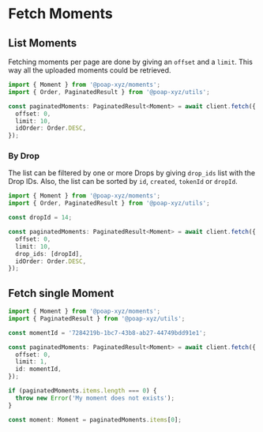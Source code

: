 # Fetch Moments

## List Moments

Fetching moments per page are done by giving an `offset` and a `limit`. This way
all the uploaded moments could be retrieved.

```typescript
import { Moment } from '@poap-xyz/moments';
import { Order, PaginatedResult } from '@poap-xyz/utils';

const paginatedMoments: PaginatedResult<Moment> = await client.fetch({
  offset: 0,
  limit: 10,
  idOrder: Order.DESC,
});
```

### By Drop

The list can be filtered by one or more Drops by giving `drop_ids` list with the
Drop IDs. Also, the list can be sorted by `id`, `created`, `tokenId` or `dropId`.

```typescript
import { Moment } from '@poap-xyz/moments';
import { Order, PaginatedResult } from '@poap-xyz/utils';

const dropId = 14;

const paginatedMoments: PaginatedResult<Moment> = await client.fetch({
  offset: 0,
  limit: 10,
  drop_ids: [dropId],
  idOrder: Order.DESC,
});
```

## Fetch single Moment

```typescript
import { Moment } from '@poap-xyz/moments';
import { PaginatedResult } from '@poap-xyz/utils';

const momentId = '7284219b-1bc7-43b8-ab27-44749bdd91e1';

const paginatedMoments: PaginatedResult<Moment> = await client.fetch({
  offset: 0,
  limit: 1,
  id: momentId,
});

if (paginatedMoments.items.length === 0) {
  throw new Error('My moment does not exists');
}

const moment: Moment = paginatedMoments.items[0];
```
